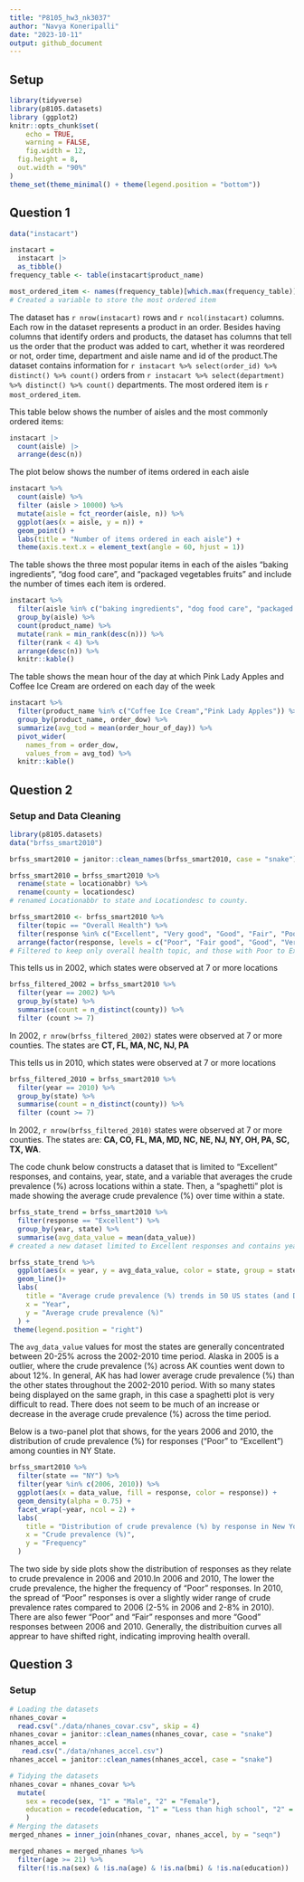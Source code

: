 ```yaml
---
title: "P8105_hw3_nk3037"
author: "Navya Koneripalli"
date: "2023-10-11"
output: github_document
---
```

## Setup
```r
library(tidyverse)
library(p8105.datasets)
library (ggplot2)
knitr::opts_chunk$set(
	echo = TRUE,
	warning = FALSE,
	fig.width = 12, 
  fig.height = 8,
  out.width = "90%"
)
theme_set(theme_minimal() + theme(legend.position = "bottom"))
```

## Question 1
```r
data("instacart")

instacart = 
  instacart |> 
  as_tibble()
frequency_table <- table(instacart$product_name)

most_ordered_item <- names(frequency_table)[which.max(frequency_table)]
# Created a variable to store the most ordered item
```
The dataset has `r nrow(instacart)` rows and `r ncol(instacart)` columns. Each row in the dataset represents a product in an order. Besides having columns that identify orders and products, the dataset has columns that tell us the order that the product was added to cart, whether it was reordered or not, order time, department and aisle name and id of the product.The dataset contains information for `r instacart %>% select(order_id) %>% distinct() %>% count()` orders from `r instacart %>% select(department) %>% distinct() %>% count()` departments. The most ordered item is `r most_ordered_item`.

This table below shows the number of aisles and the most commonly ordered items:
```r
instacart |> 
  count(aisle) |> 
  arrange(desc(n))
```

The plot below shows the number of items ordered in each aisle
```r
instacart %>% 
  count(aisle) %>%
  filter (aisle > 10000) %>% 
  mutate(aisle = fct_reorder(aisle, n)) %>% 
  ggplot(aes(x = aisle, y = n)) + 
  geom_point() +
  labs(title = "Number of items ordered in each aisle") +
  theme(axis.text.x = element_text(angle = 60, hjust = 1))
```

The table shows the three most popular items in each of the aisles “baking ingredients”, “dog food care”, and “packaged vegetables fruits” and include the number of times each item is ordered.
```r
instacart %>% 
  filter(aisle %in% c("baking ingredients", "dog food care", "packaged vegetables fruits")) %>% 
  group_by(aisle) %>%  
  count(product_name) %>% 
  mutate(rank = min_rank(desc(n))) %>% 
  filter(rank < 4) %>% 
  arrange(desc(n)) %>% 
  knitr::kable()
```

The table shows the mean hour of the day at which Pink Lady Apples and Coffee Ice Cream are ordered on each day of the week 
```r
instacart %>% 
  filter(product_name %in% c("Coffee Ice Cream","Pink Lady Apples")) %>% 
  group_by(product_name, order_dow) %>%
  summarize(avg_tod = mean(order_hour_of_day)) %>% 
  pivot_wider(
    names_from = order_dow,
    values_from = avg_tod) %>% 
  knitr::kable()
```

## Question 2
### Setup and Data Cleaning
```r
library(p8105.datasets)
data("brfss_smart2010")

brfss_smart2010 = janitor::clean_names(brfss_smart2010, case = "snake") #convert all variable names into snake_case

brfss_smart2010 = brfss_smart2010 %>% 
  rename(state = locationabbr) %>% 
  rename(county = locationdesc)
# renamed Locationabbr to state and Locationdesc to county.

brfss_smart2010 <- brfss_smart2010 %>% 
  filter(topic == "Overall Health") %>% 
  filter(response %in% c("Excellent", "Very good", "Good", "Fair", "Poor")) %>% 
  arrange(factor(response, levels = c("Poor", "Fair good", "Good", "Very good", "Excellent")))
# Filtered to keep only overall health topic, and those with Poor to Excellent responses and arranged the responses from Poor to Excellent
```

This tells us in 2002, which states were observed at 7 or more locations
```r
brfss_filtered_2002 = brfss_smart2010 %>% 
  filter(year == 2002) %>% 
  group_by(state) %>%
  summarise(count = n_distinct(county)) %>% 
  filter (count >= 7)
```

In 2002, `r nrow(brfss_filtered_2002)` states were observed at 7 or more counties. The states are **CT, FL, MA, NC, NJ, PA**

This tells us in 2010, which states were observed at 7 or more locations
```r
brfss_filtered_2010 = brfss_smart2010 %>% 
  filter(year == 2010) %>% 
  group_by(state) %>%
  summarise(count = n_distinct(county)) %>% 
  filter (count >= 7)
```

In 2002, `r nrow(brfss_filtered_2010)` states were observed at 7 or more counties. The states are: **CA, CO, FL, MA, MD, NC, NE, NJ, NY, OH, PA, SC, TX, WA**.

The code chunk below constructs a dataset that is limited to "Excellent" responses, and contains, year, state, and a variable that averages the crude prevalence (%) across locations within a state. Then, a “spaghetti” plot is made showing the average crude prevalence (%) over time within a state.
```r
brfss_state_trend = brfss_smart2010 %>%
  filter(response == "Excellent") %>%
  group_by(year, state) %>%
  summarise(avg_data_value = mean(data_value))
# created a new dataset limited to Excellent responses and contains year, state and created a new variable avg_data_value that averages data_value across counties in a state

brfss_state_trend %>% 
  ggplot(aes(x = year, y = avg_data_value, color = state, group = state)) +
  geom_line()+
  labs(
    title = "Average crude prevalence (%) trends in 50 US states (and DC) between 2002 and 2010",
    x = "Year",
    y = "Average crude prevalence (%)"
  ) +
 theme(legend.position = "right")
```

The `avg_data_value` values for most the states are generally concentrated between 20-25% across the 2002-2010 time period. Alaska in 2005 is a outlier, where the crude prevalence (%) across AK counties went down to about 12%. In general, AK has had lower average crude prevalence (%) than the other states throughout the 2002-2010 period. With so many states being displayed on the same graph, in this case a spaghetti plot is very difficult to read. There does not seem to be much of an increase or decrease in the average crude prevalence (%) across the time period.

Below is a two-panel plot that shows, for the years 2006 and 2010, the distribution of crude prevalence (%) for responses (“Poor” to “Excellent”) among counties in NY State.
```r
brfss_smart2010 %>% 
  filter(state == "NY") %>% 
  filter(year %in% c(2006, 2010)) %>% 
  ggplot(aes(x = data_value, fill = response, color = response)) +
  geom_density(alpha = 0.75) +
  facet_wrap(~year, ncol = 2) +
  labs(
    title = "Distribution of crude prevalence (%) by response in New York State (2006 vs 2010)",
    x = "Crude prevalence (%)",
    y = "Frequency"
  )
```

The two side by side plots show the distribution of responses as they relate to crude prevalence in 2006 and 2010.In 2006 and 2010, The lower the crude prevalence, the higher the frequency of "Poor" responses. In 2010, the spread of "Poor" responses is over a slightly wider range of crude prevalence rates compared to 2006 (2-5% in 2006 and 2-8% in 2010). There are also fewer "Poor" and "Fair" responses and more "Good" responses between 2006 and 2010. Generally, the distribuition curves all apprear to have shifted right, indicating improving health overall.

## Question 3
### Setup
```r
# Loading the datasets
nhanes_covar = 
  read.csv("./data/nhanes_covar.csv", skip = 4)
nhanes_covar = janitor::clean_names(nhanes_covar, case = "snake")
nhanes_accel = 
   read.csv("./data/nhanes_accel.csv")
nhanes_accel = janitor::clean_names(nhanes_accel, case = "snake")

# Tidying the datasets
nhanes_covar = nhanes_covar %>% 
  mutate(
    sex = recode(sex, "1" = "Male", "2" = "Female"), 
    education = recode(education, "1" = "Less than high school", "2" = "High school equivalent", "3" = "More than high school")
    )
# Merging the datasets
merged_nhanes = inner_join(nhanes_covar, nhanes_accel, by = "seqn")

merged_nhanes = merged_nhanes %>% 
  filter(age >= 21) %>% 
  filter(!is.na(sex) & !is.na(age) & !is.na(bmi) & !is.na(education)) 
```
